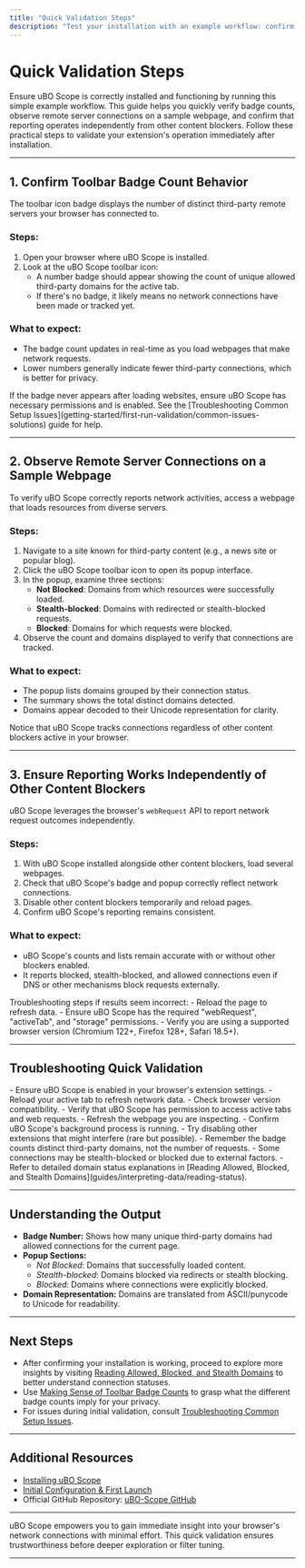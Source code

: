 ```yaml
---
title: "Quick Validation Steps"
description: "Test your installation with an example workflow: confirm badge count behavior, observe remote server connections on a sample webpage, and ensure that reporting functions independently of any other content blockers you may have. Provides a fast path to confirming the extension is operational."
---
```


# Quick Validation Steps

Ensure uBO Scope is correctly installed and functioning by running this simple example workflow. This guide helps you quickly verify badge counts, observe remote server connections on a sample webpage, and confirm that reporting operates independently from other content blockers. Follow these practical steps to validate your extension's operation immediately after installation.

---

## 1. Confirm Toolbar Badge Count Behavior

The toolbar icon badge displays the number of distinct third-party remote servers your browser has connected to.

### Steps:

1. Open your browser where uBO Scope is installed.
2. Look at the uBO Scope toolbar icon:
   - A number badge should appear showing the count of unique allowed third-party domains for the active tab.
   - If there's no badge, it likely means no network connections have been made or tracked yet.

### What to expect:

- The badge count updates in real-time as you load webpages that make network requests.
- Lower numbers generally indicate fewer third-party connections, which is better for privacy.

<Tip>
If the badge never appears after loading websites, ensure uBO Scope has necessary permissions and is enabled. See the [Troubleshooting Common Setup Issues](getting-started/first-run-validation/common-issues-solutions) guide for help.
</Tip>

---

## 2. Observe Remote Server Connections on a Sample Webpage

To verify uBO Scope correctly reports network activities, access a webpage that loads resources from diverse servers.

### Steps:

1. Navigate to a site known for third-party content (e.g., a news site or popular blog).
2. Click the uBO Scope toolbar icon to open its popup interface.
3. In the popup, examine three sections:
   - **Not Blocked**: Domains from which resources were successfully loaded.
   - **Stealth-blocked**: Domains with redirected or stealth-blocked requests.
   - **Blocked**: Domains for which requests were blocked.
4. Observe the count and domains displayed to verify that connections are tracked.

### What to expect:

- The popup lists domains grouped by their connection status.
- The summary shows the total distinct domains detected.
- Domains appear decoded to their Unicode representation for clarity.

<Callout>
Notice that uBO Scope tracks connections regardless of other content blockers active in your browser.
</Callout>

---

## 3. Ensure Reporting Works Independently of Other Content Blockers

uBO Scope leverages the browser's `webRequest` API to report network request outcomes independently.

### Steps:

1. With uBO Scope installed alongside other content blockers, load several webpages.
2. Check that uBO Scope's badge and popup correctly reflect network connections.
3. Disable other content blockers temporarily and reload pages.
4. Confirm uBO Scope's reporting remains consistent.

### What to expect:

- uBO Scope's counts and lists remain accurate with or without other blockers enabled.
- It reports blocked, stealth-blocked, and allowed connections even if DNS or other mechanisms block requests externally.

<Tip>
Troubleshooting steps if results seem incorrect:
- Reload the page to refresh data.
- Ensure uBO Scope has the required "webRequest", "activeTab", and "storage" permissions.
- Verify you are using a supported browser version (Chromium 122+, Firefox 128+, Safari 18.5+).
</Tip>

---

## Troubleshooting Quick Validation

<AccordionGroup title="Common Validation Issues and Solutions">
<Accordion title="Badge Count Not Updating">
- Ensure uBO Scope is enabled in your browser's extension settings.
- Reload your active tab to refresh network data.
- Check browser version compatibility.
- Verify that uBO Scope has permission to access active tabs and web requests.
</Accordion>
<Accordion title="Popup Shows No Data or 'NO DATA'">
- Refresh the webpage you are inspecting.
- Confirm uBO Scope's background process is running.
- Try disabling other extensions that might interfere (rare but possible).
</Accordion>
<Accordion title="Connections Not Matching Expectations">
- Remember the badge counts distinct third-party domains, not the number of requests.
- Some connections may be stealth-blocked or blocked due to external factors.
- Refer to detailed domain status explanations in [Reading Allowed, Blocked, and Stealth Domains](guides/interpreting-data/reading-status).
</Accordion>
</AccordionGroup>

---

## Understanding the Output

- **Badge Number:** Shows how many unique third-party domains had allowed connections for the current page.
- **Popup Sections:**
   - *Not Blocked*: Domains that successfully loaded content.
   - *Stealth-blocked*: Domains blocked via redirects or stealth blocking.
   - *Blocked*: Domains where connections were explicitly blocked.
- **Domain Representation:** Domains are translated from ASCII/punycode to Unicode for readability.

---

## Next Steps

- After confirming your installation is working, proceed to explore more insights by visiting [Reading Allowed, Blocked, and Stealth Domains](guides/interpreting-data/reading-status) to better understand connection statuses.
- Use [Making Sense of Toolbar Badge Counts](guides/interpreting-data/badge-counts-meaning) to grasp what the different badge counts imply for your privacy.
- For issues during initial validation, consult [Troubleshooting Common Setup Issues](getting-started/first-run-validation/common-issues-solutions).

---

## Additional Resources
- [Installing uBO Scope](getting-started/installation-setup/installing-ubo-scope)
- [Initial Configuration & First Launch](getting-started/installation-setup/initial-configuration)
- Official GitHub Repository: [uBO-Scope GitHub](https://github.com/gorhill/uBO-Scope)


---

uBO Scope empowers you to gain immediate insight into your browser's network connections with minimal effort. This quick validation ensures trustworthiness before deeper exploration or filter tuning.

---